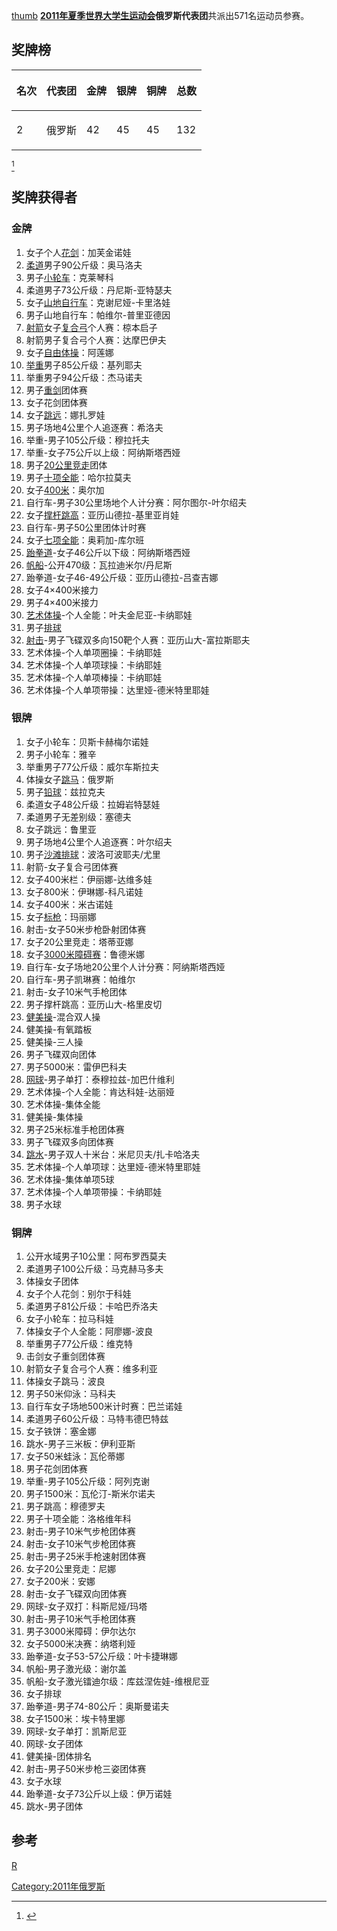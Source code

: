 [[文件:Flag_of_Russia.svg|thumb]]
'''[[2011年夏季世界大学生运动会|2011年夏季世界大学生运动会]]俄罗斯代表团'''共派出571名运动员参赛。

==奖牌榜==
{| class="wikitable"
|-
! 名次 !! 代表团 !! 金牌 !! 银牌 !! 铜牌 !! 总数
|-
| 2 || 俄罗斯  || 42||45||45||132
|}
<ref>{{Cite web |url=http://match.sz2011.org/Medal/CHI.htm |title=奖牌榜 |accessdate=2011-08-24 |archive-date=2012-07-14 |archive-url=https://archive.is/20120714212414/http://match.sz2011.org/Medal/CHI.htm |dead-url=no }}</ref>

==奖牌获得者==
===金牌===
#女子个人[[花剑|花剑]]：加芙金诺娃
#[[柔道|柔道]]男子90公斤级：奥马洛夫
#男子[[小轮车|小轮车]]：克莱琴科
#柔道男子73公斤级：丹尼斯-亚特瑟夫
#女子[[山地自行车|山地自行车]]：克谢尼娅-卡里洛娃
#男子山地自行车：帕维尔-普里亚德因
#[[射箭|射箭]]女子[[复合弓|复合弓]]个人赛：椋本启子
#射箭男子复合弓个人赛：达摩巴伊夫
#女子[[自由体操|自由体操]]：阿莲娜
#[[举重|举重]]男子85公斤级：基列耶夫
#举重男子94公斤级：杰马诺夫
#男子[[重剑|重剑]]团体赛
#女子花剑团体赛
#女子[[跳远|跳远]]：娜扎罗娃
#男子场地4公里个人追逐赛：希洛夫
#举重-男子105公斤级：穆拉托夫
#举重-女子75公斤以上级：阿纳斯塔西娅
#男子[[20公里竞走|20公里竞走]]团体
#男子[[十项全能|十项全能]]：哈尔拉莫夫
#女子[[400米|400米]]：奥尔加
#自行车-男子30公里场地个人计分赛：阿尔图尔-叶尔绍夫
#女子[[撑杆跳高|撑杆跳高]]：亚历山德拉-基里亚肖娃
#自行车-男子50公里团体计时赛
#女子[[七项全能|七项全能]]：奥莉加-库尔班
#[[跆拳道|跆拳道]]-女子46公斤以下级：阿纳斯塔西娅
#[[帆船|帆船]]-公开470级：瓦拉迪米尔/丹尼斯
#跆拳道-女子46-49公斤级：亚历山德拉-吕查吉娜
#女子4×400米接力
#男子4×400米接力
#[[艺术体操|艺术体操]]-个人全能：叶夫金尼亚-卡纳耶娃
#男子[[排球|排球]]
#[[射击|射击]]-男子飞碟双多向150靶个人赛：亚历山大-富拉斯耶夫
#艺术体操-个人单项圈操：卡纳耶娃
#艺术体操-个人单项球操：卡纳耶娃
#艺术体操-个人单项棒操：卡纳耶娃
#艺术体操-个人单项带操：达里娅-德米特里耶娃
===银牌===
#女子小轮车：贝斯卡赫梅尔诺娃
#男子小轮车：雅辛
#举重男子77公斤级：威尔车斯拉夫
#体操女子[[跳马|跳马]]：俄罗斯
#男子[[铅球|铅球]]：兹拉克夫
#柔道女子48公斤级：拉姆岩特瑟娃
#柔道男子无差别级：塞德夫
#女子跳远：鲁里亚
#男子场地4公里个人追逐赛：叶尔绍夫
#男子[[沙滩排球|沙滩排球]]：波洛可波耶夫/尤里
#射箭-女子复合弓团体赛
#女子400米栏：伊丽娜-达维多娃
#女子800米：伊琳娜-科凡诺娃
#女子400米：米古诺娃
#女子[[标枪|标枪]]：玛丽娜
#射击-女子50米步枪卧射团体赛
#女子20公里竞走：塔蒂亚娜
#女子[[3000米障碍赛|3000米障碍赛]]：鲁德米娜
#自行车-女子场地20公里个人计分赛：阿纳斯塔西娅
#自行车-男子凯琳赛：帕维尔
#射击-女子10米气手枪团体
#男子撑杆跳高：亚历山大-格里皮切
#[[健美操|健美操]]-混合双人操
#健美操-有氧踏板
#健美操-三人操
#男子飞碟双向团体
#男子5000米：雷伊巴科夫
#[[网球|网球]]-男子单打：泰穆拉兹-加巴什维利
#艺术体操-个人全能：肯达科娃-达丽娅
#艺术体操-集体全能
#健美操-集体操
#男子25米标准手枪团体赛
#男子飞碟双多向团体赛
#[[跳水|跳水]]-男子双人十米台：米尼贝夫/扎卡哈洛夫
#艺术体操-个人单项球：达里娅-德米特里耶娃
#艺术体操-集体单项5球
#艺术体操-个人单项带操：卡纳耶娃
#男子水球
===铜牌===
#公开水域男子10公里：阿布罗西莫夫
#柔道男子100公斤级：马克赫马多夫
#体操女子团体
#女子个人花剑：别尔于科娃
#柔道男子81公斤级：卡哈巴乔洛夫
#女子小轮车：拉马科娃
#体操女子个人全能：阿廖娜-波良
#举重男子77公斤级：维克特
#击剑女子重剑团体赛
#射箭女子复合弓个人赛：维多利亚
#体操女子跳马：波良
#男子50米仰泳：马科夫
#自行车女子场地500米计时赛：巴兰诺娃
#柔道男子60公斤级：马特韦德巴特兹
#女子铁饼：塞金娜
#跳水-男子三米板：伊利亚斯
#女子50米蛙泳：瓦伦蒂娜
#男子花剑团体赛
#举重-男子105公斤级：阿列克谢
#男子1500米：瓦伦汀-斯米尔诺夫
#男子跳高：穆德罗夫
#男子十项全能：洛格维年科
#射击-男子10米气步枪团体赛
#射击-女子10米气步枪团体赛
#射击-男子25米手枪速射团体赛
#女子20公里竞走：尼娜
#女子200米：安娜
#射击-女子飞碟双向团体赛
#网球-女子双打：科斯尼娅/玛塔
#射击-男子10米气手枪团体赛
#男子3000米障碍：伊尔达尔
#女子5000米决赛：纳塔利娅
#跆拳道-女子53-57公斤级：叶卡捷琳娜
#帆船-男子激光级：谢尔盖
#帆船-女子激光镭迪尔级：库兹涅佐娃-维根尼亚
#女子排球
#跆拳道-男子74-80公斤：奥斯曼诺夫
#女子1500米：埃卡特里娜
#网球-女子单打：凯斯尼亚
#网球-女子团体
#健美操-团体排名
#射击-男子50米步枪三姿团体赛
#女子水球
#跆拳道-女子73公斤以上级：伊万诺娃
#跳水-男子团体

==参考==
<references/>

{{2011年夏季世界大学生运动会代表团}}

[[分类:2011年夏季世界大学生运动会代表团|R]]
[[Category:2011年俄罗斯|Category:2011年俄罗斯]]